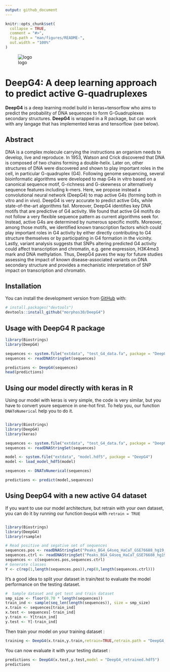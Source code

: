 ```yaml
---
output: github_document
---
```


<!-- README.md is generated from README.Rmd. Please edit that file -->

```r
knitr::opts_chunk$set(
  collapse = TRUE,
  comment = "#>",
  fig.path = "man/figures/README-",
  out.width = "100%"
)
```

![logo](logo.svg)

# __DeepG4__: A deep learning approach to predict active G-quadruplexes

<!-- badges: start -->
<!-- badges: end -->

__DeepG4__ is a deep learning model build in keras+tensorflow who aims to predict the probability of DNA sequences to form G-Guadruplexes secondary structures. __DeepG4__ is wrapped in a R package, but can work with any langage that has implemented keras and tensorflow (see below). 

## Abstract

DNA is a complex molecule carrying the instructions an organism needs to develop, live and reproduce. In 1953, Watson and Crick discovered that DNA is composed of two chains forming a double-helix. Later on, other structures of DNA were discovered and shown to play important roles in the cell, in particular G-quadruplex (G4). Following genome sequencing, several bioinformatic algorithms were developed to map G4s in vitro based on a canonical sequence motif, G-richness and G-skewness or alternatively sequence features including k-mers. Here, we propose instead a convolutional neural network (DeepG4) to map active G4s (forming both in vitro and in vivo). DeepG4 is very accurate to predict active G4s, while state-of-the-art algorithms fail. Moreover, DeepG4 identifies key DNA motifs that are predictive of G4 activity. We found that active G4 motifs do not follow a very flexible sequence pattern as current algorithms seek for. Instead, active G4s are determined by numerous specific motifs. Moreover, among those motifs, we identified known transcription factors which could play important roles in G4 activity by either directly contributing to G4 structure themselves or by participating in G4 formation in the vicinity. Lastly, variant analysis suggests that SNPs altering predicted G4 activity could affect transcription and chromatin, e.g. gene expression, H3K4me3 mark and DNA methylation. Thus, DeepG4 paves the way for future studies assessing the impact of known disease-associated variants on DNA secondary structure and provides a mechanistic interpretation of SNP impact on transcription and chromatin.

## Installation

You can install the development version from [GitHub](https://github.com/) with:

``` r
# install.packages("devtools")
devtools::install_github("morphos30/DeepG4")
```
## Usage with DeepG4 R package

```r
library(Biostrings)
library(DeepG4)

sequences <- system.file("extdata", "test_G4_data.fa", package = "DeepG4")
sequences <- readDNAStringSet(sequences)

predictions <- DeepG4(sequences)
head(predictions)
```

## Using our model directly with keras in R

Using our model with keras is very simple, the code is very similar, but you have to convert youre sequence in one-hot first. To help you, our function `DNAToNumerical` help you to do it.

```r

library(Biostrings)
library(DeepG4)
library(keras)

sequences <- system.file("extdata", "test_G4_data.fa", package = "DeepG4")
sequences <- readDNAStringSet(sequences)

model <- system.file("extdata", "model.hdf5", package = "DeepG4")
model <- load_model_hdf5(model)

sequences <- DNAToNumerical(sequences)

predictions <- predict(model,sequences)
```

## Using DeepG4 with a new active G4 dataset

If you want to use our model architecture, but retrain with your own dataset, you can do it by running our function `DeepG4` with `retrain = TRUE`

```r

library(Biostrings)
library(DeepG4)
library(rsample)

# Read positive and segative set of sequences 
sequences.pos <- readDNAStringSet("Peaks_BG4_G4seq_HaCaT_GSE76688_hg19_201b.Fa")
sequences.ctrl <- readDNAStringSet("Peaks_BG4_G4seq_HaCaT_GSE76688_hg19_201b_Ctrl_gkmSVM.Fa")
sequences <- c(sequences.pos,sequences.ctrl)
# Generate classes
Y <- c(rep(1,length(sequences.pos)),rep(0,length(sequences.ctrl)))

```

It's a good idea to split your dataset in train/test to evaluate the model performance on the testing dataset.

```r
#  Sample dataset and get test and train dataset
smp_size <- floor(0.70 * length(sequences))
train_ind <- sample(seq_len(length(sequences)), size = smp_size)
x.train <- sequences[train_ind]
x.test <- sequences[-train_ind]
y.train <- Y[train_ind]
y.test <- Y[-train_ind]
```
Then train your model on your training dataset :

```r
training <- DeepG4(x.train,y.train,retrain=TRUE,retrain.path = "DeepG4_retrained.hdf5")
```

You can now evaluate it with your testing dataset :

```r
predictions <- DeepG4(x.test,y.test,model = "DeepG4_retrained.hdf5")
predictions
```
